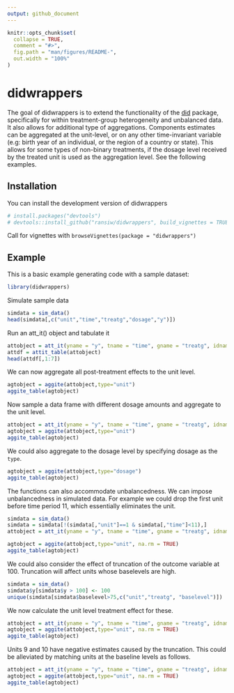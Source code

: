 ```yaml
---
output: github_document
---
```


<!-- README.md is generated from README.Rmd. Please edit that file -->

```r
knitr::opts_chunk$set(
  collapse = TRUE,
  comment = "#>",
  fig.path = "man/figures/README-",
  out.width = "100%"
)
```

# didwrappers

<!-- badges: start -->
<!-- badges: end -->

The goal of didwrappers is to extend the functionality of the [did](https://bcallaway11.github.io/did/) package, specifically for within treatment-group heterogeneity and unbalanced data. It also allows for additional type of aggregations. Components estimates can be aggregated at the unit-level, or on any other time-invariant variable (e.g: birth year of an individual, or the region of a country or state). This allows for some types of non-binary treatments, if the dosage level received by the treated unit is used as the aggregation level. See the following examples.

## Installation

You can install the development version of didwrappers

``` r
# install.packages("devtools")
# devtools::install_github("ransiw/didwrappers", build_vignettes = TRUE)
```

Call for vignettes with `browseVignettes(package = "didwrappers")`


## Example

This is a basic example generating code with a sample dataset:

```r
library(didwrappers)
```

Simulate sample data

```r
simdata = sim_data()
head(simdata[,c("unit","time","treatg","dosage","y")])
```

Run an att_it() object and tabulate it
```r
attobject = att_it(yname = "y", tname = "time", gname = "treatg", idname ="unit", data = simdata)
attdf = attit_table(attobject)
head(attdf[,1:7])
```

We can now aggregate all post-treatment effects to the unit level. 

```r
agtobject = aggite(attobject,type="unit")
aggite_table(agtobject)
```

Now sample a data frame with different dosage amounts and aggregate to the unit level.

```r
attobject = att_it(yname = "y", tname = "time", gname = "treatg", idname ="unit", cohortnames = "dosage", data = sim_data(dosage = rep(c(1,2),each=5)))
agtobject = aggite(attobject,type="unit")
aggite_table(agtobject)
```

We could also aggregate to the dosage level by specifying dosage as the `type`. 

```r
agtobject = aggite(attobject,type="dosage")
aggite_table(agtobject)
```

The functions can also accommodate unbalancedness. We can impose unbalancedness in simulated data. For example we could drop the first unit before time period 11, which essentially eliminates the unit.

```r
simdata = sim_data()
simdata = simdata[!(simdata[,"unit"]==1 & simdata[,"time"]<11),]
attobject = att_it(yname = "y", tname = "time", gname = "treatg", idname ="unit", panel = FALSE, data = simdata)
```


```r
agtobject = aggite(attobject,type="unit", na.rm = TRUE)
aggite_table(agtobject)
```

We could also consider the effect of truncation of the outcome variable at 100. Truncation will affect units whose baselevels are high.

```r
simdata = sim_data()
simdata$y[simdata$y > 100] <- 100
unique(simdata[simdata$baselevel>75,c("unit","treatg", "baselevel")])
```


We now calculate the unit level treatment effect for these.

```r
attobject = att_it(yname = "y", tname = "time", gname = "treatg", idname ="unit", panel = FALSE, data = simdata)
agtobject = aggite(attobject,type="unit", na.rm = TRUE)
aggite_table(agtobject)
```

Units 9 and 10 have negative estimates caused by the truncation. This could be alleviated by matching units at the baseline levels as follows.

```r
attobject = att_it(yname = "y", tname = "time", gname = "treatg", idname ="unit", panel = FALSE, xformla = ~y, data = simdata)
agtobject = aggite(attobject,type="unit", na.rm = TRUE)
aggite_table(agtobject)
```

